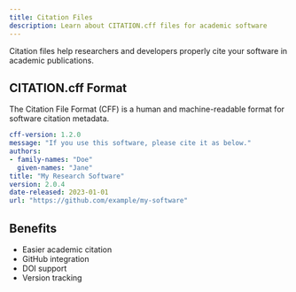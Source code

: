 ```yaml
---
title: Citation Files
description: Learn about CITATION.cff files for academic software
---
```

Citation files help researchers and developers properly cite your software in academic publications.

## CITATION.cff Format

The Citation File Format (CFF) is a human and machine-readable format for software citation metadata.

```yaml
cff-version: 1.2.0
message: "If you use this software, please cite it as below."
authors:
- family-names: "Doe"
  given-names: "Jane"
title: "My Research Software"
version: 2.0.4
date-released: 2023-01-01
url: "https://github.com/example/my-software"
```

## Benefits

- Easier academic citation
- GitHub integration
- DOI support
- Version tracking
